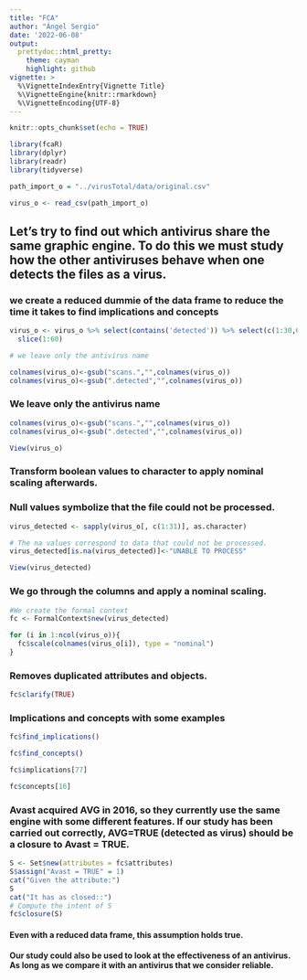 ```yaml
---
title: "FCA"
author: "Ángel Sergio"
date: '2022-06-08'
output:
  prettydoc::html_pretty:
    theme: cayman
    highlight: github
vignette: >
  %\VignetteIndexEntry{Vignette Title}
  %\VignetteEngine{knitr::rmarkdown}
  %\VignetteEncoding{UTF-8}
---
```


```r
knitr::opts_chunk$set(echo = TRUE)
```

```r
library(fcaR)
library(dplyr)
library(readr)
library(tidyverse)
```

```r
path_import_o = "../virusTotal/data/original.csv"
```

```r
virus_o <- read_csv(path_import_o)
```

## Let's try to find out which antivirus share the same graphic engine. To do this we must study how the other antiviruses behave when one detects the files as a virus.

### we create a reduced dummie of the data frame to reduce the time it takes to find implications and concepts

```r

virus_o <- virus_o %>% select(contains('detected')) %>% select(c(1:30,64)) %>% 
  slice(1:60)

# we leave only the antivirus name 

colnames(virus_o)<-gsub("scans.","",colnames(virus_o))
colnames(virus_o)<-gsub(".detected","",colnames(virus_o))
```

### We leave only the antivirus name

```r

colnames(virus_o)<-gsub("scans.","",colnames(virus_o))
colnames(virus_o)<-gsub(".detected","",colnames(virus_o))
```

```r
View(virus_o)
```

### Transform boolean values to character to apply nominal scaling afterwards.

### Null values symbolize that the file could not be processed.

```r

virus_detected <- sapply(virus_o[, c(1:31)], as.character)

# The na values correspond to data that could not be processed.
virus_detected[is.na(virus_detected)]<-"UNABLE TO PROCESS"
```

```r
View(virus_detected)
```

### We go through the columns and apply a nominal scaling.

```r
#We create the formal context
fc <- FormalContext$new(virus_detected)

for (i in 1:ncol(virus_o)){
  fc$scale(colnames(virus_o[i]), type = "nominal")
}

```

### Removes duplicated attributes and objects.

```r
fc$clarify(TRUE)
```

### Implications and concepts with some examples

```r
fc$find_implications()
```

```r
fc$find_concepts()
```

```r
fc$implications[77]
```

```r
fc$concepts[16]
```

### Avast acquired AVG in 2016, so they currently use the same engine with some different features. If our study has been carried out correctly, AVG=TRUE (detected as virus) should be a closure to Avast = TRUE.

```r
S <- Set$new(attributes = fc$attributes)
S$assign("Avast = TRUE" = 1)
cat("Given the attribute:")
S
cat("It has as closed::")
# Compute the intent of S
fc$closure(S)
```

#### Even with a reduced data frame, this assumption holds true.

#### Our study could also be used to look at the effectiveness of an antivirus. As long as we compare it with an antivirus that we consider reliable.
